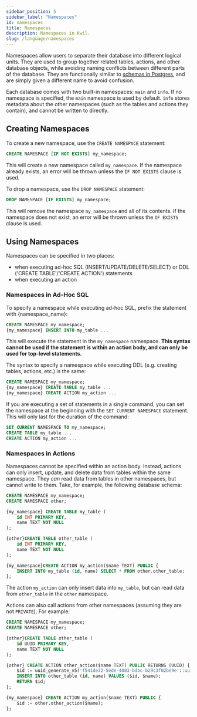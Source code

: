```yaml
---
sidebar_position: 5
sidebar_label: "Namespaces"
id: namespaces
title: Namespaces
description: Namespaces in Kwil.
slug: /language/namespaces
---
```


Namespaces allow users to separate their database into different logical units. They are used to group together related tables,
actions, and other database objects, while avoiding naming conflicts between different parts of the database. They are functionally
similar to [schemas in Postgres](<https://www.postgresql.org/docs/current/ddl-schemas.html>), and are simply given a different name
to avoid confusion.

Each database comes with two built-in namespaces: `main` and `info`. If no namespace is specified, the `main` namespace is used by default.
`info` stores metadata about the other namespaces (such as the tables and actions they contain), and cannot be written to directly.

## Creating Namespaces

To create a new namespace, use the `CREATE NAMESPACE` statement:

```sql
CREATE NAMESPACE [IF NOT EXISTS] my_namespace;
```

This will create a new namespace called `my_namespace`. If the namespace already exists, an error will be thrown unless the `IF NOT EXISTS` clause is used.

To drop a namespace, use the `DROP NAMESPACE` statement:

```sql
DROP NAMESPACE [IF EXISTS] my_namespace;
```

This will remove the namespace `my_namespace` and all of its contents. If the namespace does not exist, an error will be thrown
unless the `IF EXISTS` clause is used.

## Using Namespaces

Namespaces can be specified in two places:

- when executing ad-hoc SQL (INSERT/UPDATE/DELETE/SELECT) or DDL ('CREATE TABLE'/'CREATE ACTION') statements
- when executing an action

### Namespaces in Ad-Hoc SQL

To specify a namespace while executing ad-hoc SQL, prefix the statement with {namespace_name}:

```sql
CREATE NAMESPACE my_namespace;
{my_namespace} INSERT INTO my_table ...
```

This will execute the statement in the `my_namespace` namespace. **This syntax cannot be used if the statement is within
an action body, and can only be used for top-level statements.**

The syntax to specify a namespace while executing DDL (e.g. creating tables, actions, etc.) is the same:

```sql
CREATE NAMESPACE my_namespace;
{my_namespace} CREATE TABLE my_table ...
{my_namespace} CREATE ACTION my_action ...
```

If you are executing a set of statements in a single command, you can set the namespace at the beginning with the `SET CURRENT NAMESPACE` statement. This
will only last for the duration of the command:

```sql
SET CURRENT NAMESPACE TO my_namespace;
CREATE TABLE my_table ...
CREATE ACTION my_action ...
```

### Namespaces in Actions

Namespaces cannot be specified within an action body. Instead, actions can only insert, update, and delete data from tables
within the same namespace. They _can_ read data from tables in other namespaces, but cannot write to them.
Take, for example, the following database schema:

```sql
CREATE NAMESPACE my_namespace;
CREATE NAMESPACE other;

{my_namespace} CREATE TABLE my_table (
    id INT PRIMARY KEY,
    name TEXT NOT NULL
);

{other}CREATE TABLE other_table (
    id INT PRIMARY KEY,
    name TEXT NOT NULL
);

{my_namespace}CREATE ACTION my_action($name TEXT) PUBLIC {
    INSERT INTO my_table (id, name) SELECT * FROM other.other_table;
};
```

The action `my_action` can only insert data into `my_table`, but can read data from `other_table` in the `other` namespace.

Actions can also call actions from other namespaces (assuming they are not `PRIVATE`). For example:

```sql
CREATE NAMESPACE my_namespace;
CREATE NAMESPACE other;

{other}CREATE TABLE other_table (
    id UUID PRIMARY KEY,
    name TEXT NOT NULL
);

{other} CREATE ACTION other_action($name TEXT) PUBLIC RETURNS (UUID) {
    $id := uuid_generate_v5('f541de32-5ede-4083-bdbc-b29c3f02be9e'::uuid, @txid);
    INSERT INTO other_table (id, name) VALUES ($id, $name);
    RETURN $id;
};

{my_namespace} CREATE ACTION my_action($name TEXT) PUBLIC {
    $id := other.other_action($name);
};
```